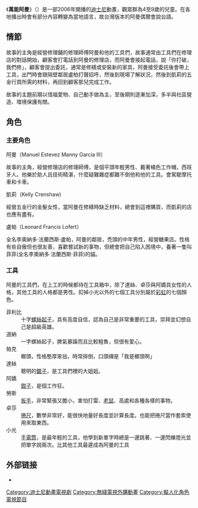{{unreferenced|time=2016-03-19T02:58:10+00:00}}
{{Infobox television
| show_name            = 萬能阿曼
| original_name  = {{lang|en|''Handy Manny''}}
| image                = 
| caption              = 
| format               = [[動畫|動畫]]
| company              = 
| distributor          = 美国-迪士尼abc电视集团
| runtime              = 30分钟
| creator              = 
| voices               = 
| country              = [[美国|美国]]
| language             = [[英语|英语]]
| composer             = 
| location             =
| network              = 
| picture_format       = 
| audio_format         = 
| first_aired          = {{Start date|2006|9|16}}
| last_aired           = 
| num_seasons          = 3
| num_episodes         = 113
| list_episodes        = 
| website = http://disneyjunior.disney.com/handy-manny
| website_title = Official Website（美国官方网站）
}}

《'''萬能阿曼'''》（{{lang-en|''Handy Manny''}}）是一部2006年開播的[[迪士尼|迪士尼]]動畫，觀眾群為4至9歲的兒童。在各地播出時會有部分內容轉變為當地語言，故台灣版本的阿曼偶爾會說台語。

==情節==
故事的主角是經營修理鋪的修理師傅阿曼和他的工具們，故事通常由工具們在修理店的對話開始，顧客會打電話到阿曼的修理店，而阿曼會接起電話，說「你打破，我們修」，顧客會提出委託，通常是修繕或安裝新的家具，阿曼接受委託後會帶上工具，出門時會跟隔壁鄰居盧柏打聲招呼，然後到現場了解狀況，然後到凱莉的五金行買所需的材料，再回到顧客那兒完成工作。

故事的主題前期以惜福愛物、自己動手做為主，至後期則逐漸加深，多半與社區營造、環境保護有關。
==角色==
===主要角色===
;阿曼（Manuel Estevez Manny Garcia III）
故事的主角，經營修理店的修理師傅，是個平頭年輕男性、戴著橘色工作帽，西班牙人。他樂於助人且技術精湛，什麼疑難雜症都難不倒他和他的工具。會駕駛摩托車和卡車。

;凱莉（Kelly Crenshaw)
經營五金行的金髮女性，當阿曼在修繕時缺乏材料，總會到這裡購買，而凱莉的店也應有盡有。

;盧帕（Leonard Francis Lofert）
全名李奧納多‧法蘭西斯‧盧帕，阿曼的鄰居，禿頭的中年男性，經營糖果店。性格有些自傲但也很友善，喜歡嘗試新的事物，但總會把自己陷入困境中，養著一隻叫菲菲(全名李奧納多‧法蘭西斯‧菲菲)的貓。

===工具===
阿曼的工具們，在上工的時候都待在工具箱中，除了達絲、卓莎與阿嬌具女性的人格，其他工具的人格都是男性。扣掉小光以外的七個工具分別屬於[[彩虹|彩虹]]的七個顏色。

;菲利比
:十字[[螺絲起子|螺絲起子]]，具有高度自信，認為自己是非常重要的工具，崇拜並幻想自己是超級英雄。
;道納
:一字螺絲起子，脾氣暴躁而且比較粗魯，但很有愛心。
;帕克
:榔頭，性格憨厚笨拙，時常摔倒，口頭禪是「我是榔頭啊」
;達絲
:聰明的[[鋸子|鋸子]]，是工具們裡的大姐姐。
;阿嬌
:[[鉗子|鉗子]]，是個工作狂。
;勞斯
:[[扳手|扳手]]，非常緊張又膽小，害怕打雷、[[老鼠|老鼠]]、高處和各種各樣的事物。
;卓莎
:[[捲尺|捲尺]]，數學非常好，能很快地量好長度並計算長度。也能把捲尺當作套索使用來取東西。
;小光
:[[手電筒|手電筒]]，是最年輕的工具，他學到新單字時總是一邊跳著、一邊閃爍燈光並把單字說兩次。比其他工具最遲成為阿曼的工具

==外部链接==
* {{official website|http://disneyjunior.disney.com/handy-manny}}

[[Category:迪士尼動畫電視劇|Category:迪士尼動畫電視劇]]
[[Category:無綫電視外購動畫|Category:無綫電視外購動畫]]
[[Category:擬人化角色電視節目|Category:擬人化角色電視節目]]